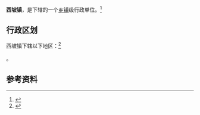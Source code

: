 {{中国乡级行政区|62/12/28/102/000}}

'''西坡镇'''，是{{PRC admin/fullname|62/12/28/102/000|3}}下辖的一个[[乡镇|乡镇]]级行政单位。<ref>{{PRC admin/ref sgc|{{PRC admin/parent|62/12/28/102/000}}}}</ref>

== 行政区划 ==

西坡镇下辖以下地区：<ref>{{PRC admin/ref sgc|62/12/28/102/000}}</ref>

{{PRC admin/children|62/12/28/102/000}}。

== 参考资料 ==

{{reflist}}

{{行政区划小作品}}
{{PRC admin/navcat|62/12/28/102/000}}